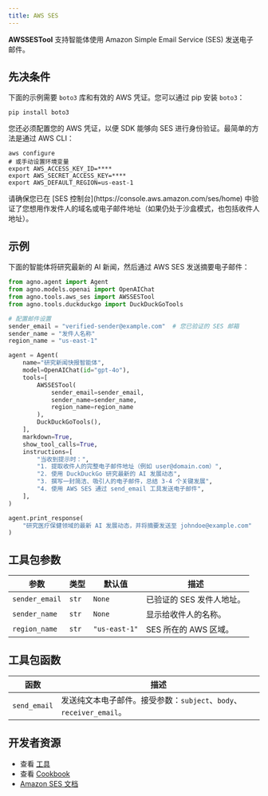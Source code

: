 ```yaml
---
title: AWS SES
---
```


**AWSSESTool** 支持智能体使用 Amazon Simple Email Service (SES) 发送电子邮件。

## 先决条件

下面的示例需要 `boto3` 库和有效的 AWS 凭证。您可以通过 pip 安装 `boto3`：

```shell
pip install boto3
```

您还必须配置您的 AWS 凭证，以便 SDK 能够向 SES 进行身份验证。最简单的方法是通过 AWS CLI：

```shell
aws configure
# 或手动设置环境变量
export AWS_ACCESS_KEY_ID=****
export AWS_SECRET_ACCESS_KEY=****
export AWS_DEFAULT_REGION=us-east-1
```

<Note>
  请确保您已在 [SES 控制台](https://console.aws.amazon.com/ses/home) 中验证了您想用作发件人的域名或电子邮件地址（如果仍处于沙盒模式，也包括收件人地址）。
</Note>

## 示例

下面的智能体将研究最新的 AI 新闻，然后通过 AWS SES 发送摘要电子邮件：

```python aws_ses_tools.py
from agno.agent import Agent
from agno.models.openai import OpenAIChat
from agno.tools.aws_ses import AWSSESTool
from agno.tools.duckduckgo import DuckDuckGoTools

# 配置邮件设置
sender_email = "verified-sender@example.com"  # 您已验证的 SES 邮箱
sender_name = "发件人名称"
region_name = "us-east-1"

agent = Agent(
    name="研究新闻快报智能体",
    model=OpenAIChat(id="gpt-4o"),
    tools=[
        AWSSESTool(
            sender_email=sender_email,
            sender_name=sender_name,
            region_name=region_name
        ),
        DuckDuckGoTools(),
    ],
    markdown=True,
    show_tool_calls=True,
    instructions=[
        "当收到提示时：",
        "1. 提取收件人的完整电子邮件地址（例如 user@domain.com）",
        "2. 使用 DuckDuckGo 研究最新的 AI 发展动态",
        "3. 撰写一封简洁、吸引人的电子邮件，总结 3-4 个关键发展",
        "4. 使用 AWS SES 通过 send_email 工具发送电子邮件",
    ],
)

agent.print_response(
    "研究医疗保健领域的最新 AI 发展动态，并将摘要发送至 johndoe@example.com"
)
```

## 工具包参数

| 参数           | 类型  | 默认值        | 描述                       |
| -------------- | ----- | ------------- | -------------------------- |
| `sender_email` | `str` | `None`        | 已验证的 SES 发件人地址。 |
| `sender_name`  | `str` | `None`        | 显示给收件人的名称。       |
| `region_name`  | `str` | `"us-east-1"` | SES 所在的 AWS 区域。      |

## 工具包函数

| 函数       | 描述                                                                 |
| ---------- | -------------------------------------------------------------------- |
| `send_email` | 发送纯文本电子邮件。接受参数：`subject`、`body`、`receiver_email`。 |

## 开发者资源

- 查看 [工具](https://github.com/agno-agi/agno/blob/main/libs/agno/agno/tools/aws_ses.py)
- 查看 [ Cookbook](https://github.com/agno-agi/agno/blob/main/cookbook/tools/aws_ses_tools.py)
- [Amazon SES 文档](https://docs.aws.amazon.com/ses/latest/dg/)